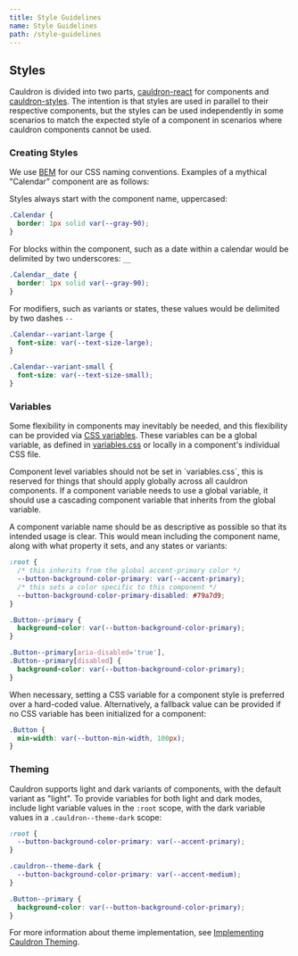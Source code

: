 ```yaml
---
title: Style Guidelines
name: Style Guidelines
path: /style-guidelines
---
```


## Styles

Cauldron is divided into two parts, [cauldron-react](https://github.com/dequelabs/cauldron/tree/develop/packages/react) for components and [cauldron-styles](https://github.com/dequelabs/cauldron/tree/develop/packages/styles). The intention is that styles are used in parallel to their respective components, but the styles can be used independently in some scenarios to match the expected style of a component in scenarios where cauldron components cannot be used.

### Creating Styles

We use [BEM](http://getbem.com/introduction/) for our CSS naming conventions. Examples of a mythical "Calendar" component are as follows:

Styles always start with the component name, uppercased:

```css
.Calendar {
  border: 1px solid var(--gray-90);
}
```

For blocks within the component, such as a date within a calendar would be delimited by two underscores: `__`

```css
.Calendar__date {
  border: 1px solid var(--gray-90);
}
```

For modifiers, such as variants or states, these values would be delimited by two dashes `--`

```css
.Calendar--variant-large {
  font-size: var(--text-size-large);
}

.Calendar--variant-small {
  font-size: var(--text-size-small);
}
```

### Variables

Some flexibility in components may inevitably be needed, and this flexibility can be provided via [CSS variables](https://developer.mozilla.org/en-US/docs/Web/CSS/Using_CSS_custom_properties). These variables can be a global variable, as defined in [variables.css](https://github.com/dequelabs/cauldron/blob/develop/packages/styles/variables.css) or locally in a component's individual CSS file.

<Note>
  Component level variables should not be set in `variables.css`, this is reserved for things that should apply globally across all cauldron components. If a component variable needs to use a global variable, it should use a cascading component variable that inherits from the global variable.
</Note>

A component variable name should be as descriptive as possible so that its intended usage is clear. This would mean including the component name, along with what property it sets, and any states or variants:

```css
:root {
  /* this inherits from the global accent-primary color */
  --button-background-color-primary: var(--accent-primary);
  /* this sets a color specific to this component */
  --button-background-color-primary-disabled: #79a7d9;
}

.Button--primary {
  background-color: var(--button-background-color-primary);
}

.Button--primary[aria-disabled='true'],
.Button--primary[disabled] {
  background-color: var(--button-background-color-primary);
}
```

When necessary, setting a CSS variable for a component style is preferred over a hard-coded value. Alternatively, a fallback value can be provided if no CSS variable has been initialized for a component:

```css
.Button {
  min-width: var(--button-min-width, 100px);
}
```

### Theming

Cauldron supports light and dark variants of components, with the default variant as "light". To provide variables for both light and dark modes, include light variable values in the `:root` scope, with the dark variable values in a `.cauldron--theme-dark` scope:

```css
:root {
  --button-background-color-primary: var(--accent-primary);
}

.cauldron--theme-dark {
  --button-background-color-primary: var(--accent-medium);
}

.Button--primary {
  background-color: var(--button-background-color-primary);
}
```

For more information about theme implementation, see [Implementing Cauldron Theming](/theming#implementing-cauldron-theming).